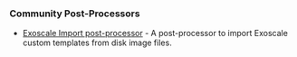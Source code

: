 ### Community Post-Processors

- [Exoscale Import post-processor](https://github.com/exoscale/packer-plugin-exoscale) - A post-processor to import Exoscale custom templates from disk image files.

